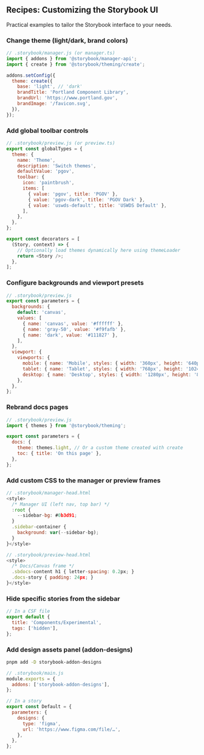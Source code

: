 
<Meta title="Introduction/Customizing Storybook UI" />

## Recipes: Customizing the Storybook UI

Practical examples to tailor the Storybook interface to your needs.

### Change theme (light/dark, brand colors)

```js
// .storybook/manager.js (or manager.ts)
import { addons } from '@storybook/manager-api';
import { create } from '@storybook/theming/create';

addons.setConfig({
  theme: create({
    base: 'light', // 'dark'
    brandTitle: 'Portland Component Library',
    brandUrl: 'https://www.portland.gov',
    brandImage: '/favicon.svg',
  }),
});
```

### Add global toolbar controls

```js
// .storybook/preview.js (or preview.ts)
export const globalTypes = {
  theme: {
    name: 'Theme',
    description: 'Switch themes',
    defaultValue: 'pgov',
    toolbar: {
      icon: 'paintbrush',
      items: [
        { value: 'pgov', title: 'PGOV' },
        { value: 'pgov-dark', title: 'PGOV Dark' },
        { value: 'uswds-default', title: 'USWDS Default' },
      ],
    },
  },
};

export const decorators = [
  (Story, context) => {
    // Optionally load themes dynamically here using themeLoader
    return <Story />;
  },
];
```

### Configure backgrounds and viewport presets

```js
// .storybook/preview.js
export const parameters = {
  backgrounds: {
    default: 'canvas',
    values: [
      { name: 'canvas', value: '#ffffff' },
      { name: 'gray-50', value: '#f9fafb' },
      { name: 'dark', value: '#111827' },
    ],
  },
  viewport: {
    viewports: {
      mobile: { name: 'Mobile', styles: { width: '360px', height: '640px' } },
      tablet: { name: 'Tablet', styles: { width: '768px', height: '1024px' } },
      desktop: { name: 'Desktop', styles: { width: '1280px', height: '800px' } },
    },
  },
};
```

### Rebrand docs pages

```js
// .storybook/preview.js
import { themes } from '@storybook/theming';

export const parameters = {
  docs: {
    theme: themes.light, // Or a custom theme created with create
    toc: { title: 'On this page' },
  },
};
```

### Add custom CSS to the manager or preview frames

```js
// .storybook/manager-head.html
<style>
  /* Manager UI (left nav, top bar) */
  :root {
    --sidebar-bg: #0b3d91;
  }
  .sidebar-container {
    background: var(--sidebar-bg);
  }
}</style>

// .storybook/preview-head.html
<style>
  /* Docs/Canvas frame */
  .sbdocs-content h1 { letter-spacing: 0.2px; }
  .docs-story { padding: 24px; }
}</style>
```

### Hide specific stories from the sidebar

```js
// In a CSF file
export default {
  title: 'Components/Experimental',
  tags: ['hidden'],
};
```

### Add design assets panel (addon-designs)

```bash
pnpm add -D storybook-addon-designs
```

```js
// .storybook/main.js
module.exports = {
  addons: ['storybook-addon-designs'],
};

// In a story
export const Default = {
  parameters: {
    designs: {
      type: 'figma',
      url: 'https://www.figma.com/file/…',
    },
  },
};
```



